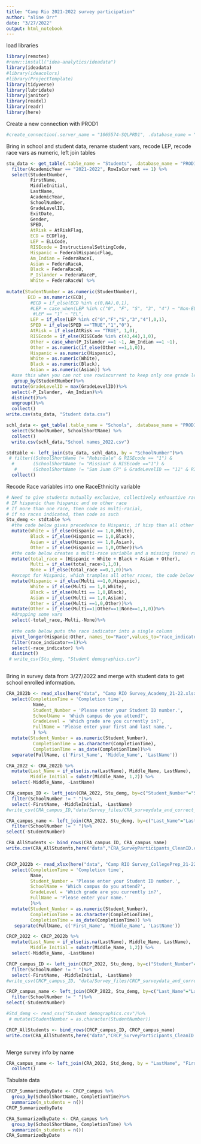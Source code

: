 ```yaml
---
title: "Camp Rio 2021-2022 survey participation"
author: "aline Orr"
date: "3/27/2022"
output: html_notebook
---
```


load libraries
```r
library(remotes)
#renv::install("idea-analytics/ideadata")
library(ideadata)
#library(ideacolors)
#library(ProjectTemplate)
library(tidyverse)
library(lubridate)
library(janitor)
library(readxl)
library(readr)
library(here)
```

Create a new connection with PROD1
```r
#create_connection(.server_name = "1065574-SQLPRD1", .database_name = "PROD1"), env = globalenv())
```


Bring in school and student data, rename student vars, recode LEP, recode race vars as numeric, left join tables
```r

stu_data <- get_table(.table_name = "Students", .database_name = "PROD1", .schema = "Schools", .server_name = "RGVPDSD-DWPRD1") %>%
  filter(AcademicYear == "2021-2022", RowIsCurrent == 1) %>%
  select(StudentNumber,
         FirstName,
         MiddleInitial,
         LastName,
         AcademicYear,
         SchoolNumber,
         GradeLevelID,
         ExitDate,
         Gender,
         SPED,
         AtRisk = AtRiskFlag,
         ECD = ECDFlag,
         LEP = ELLCode,
         RISEcode = InstructionalSettingCode, 
         Hispanic = FederalHispanicFlag, 
         Am_Indian = FederaRaceI,
         Asian = FederaRaceA, 
         Black = FederaRaceB, 
         P_Islander = FederaRaceP, 
         White = FederaRaceW) %>%
 
mutate(StudentNumber = as.numeric(StudentNumber),
        ECD = as.numeric(ECD),
         #ECD = if_else(ECD %in% c(0,NA),0,1),
         #LEP = case_when(LEP %in% c("0", "F", "S", "3", "4") ~ "Non-EL",
          #LEP == "1" ~ "EL",
         LEP = if_else(LEP %in% c("0","F","S","3","4"),0,1),
         SPED = if_else(SPED =="TRUE","1","0"),
         AtRisk = if_else(AtRisk == "TRUE", 1,0),
         RISEcode = if_else(RISECode %in% c(43,44),1,0),
         Other = case_when(P_Islander ==1 ~1, Am_Indian ==1 ~1),
         Other = as.numeric(if_else(Other ==1,1,0)),
         Hispanic = as.numeric(Hispanic),
         White = as.numeric(White),
         Black = as.numeric(Black),
         Asian = as.numeric(Asian)) %>%
  #use this when you can not use rowiscurrent to keep only one grade level, this can also be used as max school number to keep only one school. Again, make sure to group by student first.
   group_by(StudentNumber)%>%
  mutate(GradeLevelID = max(GradeLevelID))%>% 
  select(-P_Islander, -Am_Indian)%>%
  distinct()%>%
  ungroup()%>%
  collect()
write.csv(stu_data, "Student data.csv")

schl_data <- get_table(.table_name = "Schools", .database_name = "PROD1", .schema = "Schools", .server_name = "1065574-SQLPRD1") %>%
  select(SchoolNumber, SchoolShortName) %>%
  collect()
  write.csv(schl_data,"School names_2022.csv")

stdtable <- left_join(stu_data, schl_data, by = "SchoolNumber")%>%
 # filter((SchoolShortName != "Robindale" & RISEcode == "1") &
  #       (SchoolShortName != "Mission" & RISEcode =="1") &
   #      (SchoolShortName != "San Juan CP" & GradeLevelID == "11" & RISEcode == "1"))%>%
  collect()

```

Recode Race variables into one RaceEthnicity variable
```r
# Need to give students mutually exclusive, collectively exhaustive race categories
# IF hispanic than hispanic and no other race
# If more than one race, then code as multi-racial,
# if no races indicated, then code as such
Stu_demg <- stdtable %>%
  #the code below gives precedence to Hispanic, if hisp than all other races are set to 0
  mutate(White = if_else(Hispanic == 1,0,White),
         Black = if_else(Hispanic == 1,0,Black),
         Asian = if_else(Hispanic == 1,0,Asian),
         Other = if_else(Hispanic == 1,0,Other))%>%
  #the code below creates a multi-race variable and a missing (none) race var
  mutate(total_race = (Hispanic + White + Black + Asian + Other),
         Multi = if_else(total_race>1,1,0),
         None = if_else(total_race ==0,1,0))%>%
  #except for Hispanic, which tramples all other races, the code below sets each ethnicity to 0 if the student indicated multiple races
  mutate(Hispanic = if_else(Multi ==1,0,Hispanic),
         White = if_else(Multi == 1,0,White),
         Black = if_else(Multi == 1,0,Black),
         Asian = if_else(Multi == 1,0,Asian),
         Other = if_else(Multi ==1,0,Other))%>%
  mutate(Other = if_else(Multi==1|Other==1|None==1,1,0))%>%
  #dropping some vars
  select(-total_race,-Multi,-None)%>%
 
  #the code below puts the race indicator into a single column
  pivot_longer(Hispanic:Other, names_to="Race",values_to="race_indicator")%>%
  filter(race_indicator==1)%>%
  select(-race_indicator) %>%
  distinct()
 # write_csv(Stu_demg, "Student demographics.csv")
         
```


Bring in survey data from 3/27/2022 and merge with student data to get school enrolled information.
```r
CRA_2022b <- read_xlsx(here("data", "Camp RIO Survey_Academy_21-22.xlsx"))%>%
  select(CompletionTime = 'Completion time',
          Name,
          Student_Number = 'Please enter your Student ID number.',
          SchoolName = 'Which campus do you attend?',
          GradeLevel = 'Which grade are you currently in?',
          FullName = 'Please enter your first and last name.',
          ) %>%
  mutate(Student_Number = as.numeric(Student_Number),
          CompletionTime = as.character(CompletionTime),
          CompletionTime = as_date(CompletionTime))%>%
  separate(FullName, c('First_Name', 'Middle_Name', 'LastName'))

CRA_2022 <- CRA_2022b %>%
  mutate(Last_Name = if_else(is.na(LastName), Middle_Name, LastName),
         Middle_Initial = substr(Middle_Name, 1,2)) %>%
  select(-Middle_Name, -LastName)

CRA_campus_ID <- left_join(CRA_2022, Stu_demg, by=c("Student_Number"="StudentNumber"))%>%
  filter(SchoolNumber != " ")%>%
  select(-FirstName, -MiddleInitial, -LastName)
#write_csv(CRA_campus_ID,"data/Survey_files/CRA_surveydata_and_correct_campus.csv")

CRA_campus_name <- left_join(CRA_2022, Stu_demg, by=c("Last_Name"="LastName", "First_Name"="FirstName", "Middle_Initial"="MiddleInitial"))%>%
  filter(SchoolNumber != " ")%>%
select(-StudentNumber)

CRA_AllStudents <- bind_rows(CRA_campus_ID, CRA_campus_name)
write.csv(CRA_AllStudents,here("data","CRA_SurveyParticipants_CleanID.csv"))


CRCP_2022b <- read_xlsx(here("data", "Camp RIO Survey_CollegePrep_21-22.xlsx"))%>%
  select(CompletionTime = 'Completion time',
         Name,
         Student_Number = 'Please enter your Student ID number.',
         SchoolName = 'Which campus do you attend?',
         GradeLevel = 'Which grade are you currently in?',
         FullName = 'Please enter your name.'
         )%>%
  mutate(Student_Number = as.numeric(Student_Number),
         CompletionTime = as.character(CompletionTime),
         CompletionTime = as_date(CompletionTime)) %>%
   separate(FullName, c('First_Name', 'Middle_Name', 'LastName'))

CRCP_2022 <- CRCP_2022b %>%
  mutate(Last_Name = if_else(is.na(LastName), Middle_Name, LastName),
         Middle_Initial = substr(Middle_Name, 1,2)) %>%
  select(-Middle_Name, -LastName)

CRCP_campus_ID <- left_join(CRCP_2022, Stu_demg, by=c("Student_Number"="StudentNumber"))%>%
  filter(SchoolNumber != " ")%>%
  select(-FirstName, -MiddleInitial, -LastName)
#write_csv(CRCP_campus_ID, "data/Survey_files/CRCP_surveydata_and_correct_campus.csv")

CRCP_campus_name <- left_join(CRCP_2022, Stu_demg, by=c("Last_Name"="LastName", "First_Name"="FirstName", "Middle_Initial"="MiddleInitial"))%>%
  filter(SchoolNumber != " ")%>%
select(-StudentNumber)

#Std_demg <- read_csv("Student demographics.csv")%>%
 # mutate(StudentNumber = as.character(StudentNumber))

CRCP_AllStudents <- bind_rows(CRCP_campus_ID, CRCP_campus_name)
write.csv(CRA_AllStudents,here("data","CRCP_SurveyParticipants_CleanID.csv"))



```

Merge survey info by name
```r
CRA_campus_name <- left_join(CRA_2022, Std_demg, by = "LastName", "FirstName")%>%
  collect()


```



Tabulate data
```r

CRCP_SummarizedbyDate <- CRCP_campus %>%
  group_by(SchoolShortName, CompletionTime)%>%
  summarize(n_students = n())
CRCP_SummarizedbyDate

CRA_SummarizedbyDate <- CRA_campus %>%
  group_by(SchoolShortName, CompletionTime) %>%
  summarize(n_students = n())
CRA_SummarizedbyDate

```
